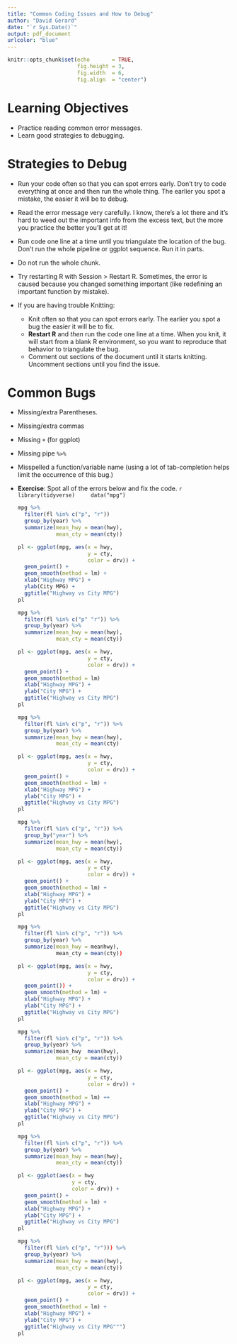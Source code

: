 ---
title: "Common Coding Issues and How to Debug"
author: "David Gerard"
date: "`r Sys.Date()`"
output: pdf_document
urlcolor: "blue"
---


```{r setup, include=FALSE}
knitr::opts_chunk$set(echo       = TRUE, 
                      fig.height = 3, 
                      fig.width  = 6,
                      fig.align  = "center")
```

# Learning Objectives

- Practice reading common error messages.
- Learn good strategies to debugging.

# Strategies to Debug

- Run your code often so that you can spot errors early. Don't try to code everything at once and then run the whole thing. The earlier you spot a mistake, the easier it will be to debug.
- Read the error message very carefully. I know, there's a lot there and it's hard to weed out the important info from the excess text, but the more you practice the better you'll get at it!
- Run code one line at a time until you triangulate the location of the bug. Don't run the whole pipeline or ggplot sequence. Run it in parts.
- Do not run the whole chunk.
- Try restarting R with Session > Restart R. Sometimes, the error is caused because you changed something important (like redefining an important function by mistake).


- If you are having trouble Knitting:

    - Knit often so that you can spot errors early. The earlier you spot a bug the easier it will be to fix.
    - **Restart R** and *then* run the code one line at a time. When you knit, it will start from a blank R environment, so you want to reproduce that behavior to triangulate the bug.
    - Comment out sections of the document until it starts knitting. Uncomment sections until you find the issue. 

# Common Bugs

- Missing/extra Parentheses.
- Missing/extra commas
- Missing `+` (for ggplot)
- Missing pipe `%>%`
- Misspelled a function/variable name (using a lot of tab-completion helps limit the occurrence of this bug.)

- **Exercise**: Spot all of the errors below and fix the code.
    ```{r, eval = FALSE}
    library(tidyverse)
    data("mpg")
    ```

    ```{r, error=TRUE, eval = FALSE}
    mpg %>%
      filter(fl %in% c("p", "r"))
      group_by(year) %>%
      summarize(mean_hwy = mean(hwy), 
                mean_cty = mean(cty))
      
    pl <- ggplot(mpg, aes(x = hwy, 
                          y = cty,
                          color = drv)) +
      geom_point() +
      geom_smooth(method = lm) +
      xlab("Highway MPG") +
      ylab(City MPG) +
      ggtitle("Highway vs City MPG")
    pl
    ```


    ```{r, error=TRUE, eval = FALSE}
    mpg %>%
      filter(fl %in% c("p" "r")) %>%
      group_by(year) %>%
      summarize(mean_hwy = mean(hwy), 
                mean_cty = mean(cty))
      
    pl <- ggplot(mpg, aes(x = hwy, 
                          y = cty,
                          color = drv)) +
      geom_point() +
      geom_smooth(method = lm)
      xlab("Highway MPG") +
      ylab("City MPG") +
      ggtitle("Highway vs City MPG")
    pl
    ```
    
    ```{r, error=TRUE, eval = FALSE}
    mpg %>%
      filter(fl %in% c("p", "r")) %>%
      group_by(year) %>%
      summarize(mean_hwy = mean(hwy), 
                mean_cty = mean(cty)
      
    pl <- ggplot(mpg, aes(x = hwy, 
                          y = cty,
                          color = drv)) +
      geom_point() +
      geom_smooth(method = lm) +
      xlab("Highway MPG") +
      ylab("City MPG") +
      ggtitle("Highway vs City MPG")
    pl
    ```
    
    ```{r, error=TRUE, eval = FALSE}
    mpg %>%
      filter(fl %in% c("p", "r")) %>%
      group_by("year") %>%
      summarize(mean_hwy = mean(hwy), 
                mean_cty = mean(cty))
      
    pl <- ggplot(mpg, aes(x = hwy, 
                          y = cty
                          color = drv)) +
      geom_point() +
      geom_smooth(method = lm) +
      xlab("Highway MPG") +
      ylab("City MPG") +
      ggtitle("Highway vs City MPG")
    pl
    ```
    
    ```{r, error=TRUE, eval = FALSE}
    mpg %>%
      filter(fl %in% c("p", "r")) %>%
      group_by(year) %>%
      summarize(mean_hwy = meanhwy), 
                mean_cty = mean(cty))
      
    pl <- ggplot(mpg, aes(x = hwy, 
                          y = cty,
                          color = drv)) +
      geom_point()) +
      geom_smooth(method = lm) +
      xlab("Highway MPG") +
      ylab("City MPG") +
      ggtitle("Highway vs City MPG")
    pl
    ```
    
    ```{r, error=TRUE, eval = FALSE}
    mpg %>%
      filter(fl %in% c("p", "r")) %>%
      group_by(year) %>%
      summarize(mean_hwy  mean(hwy), 
                mean_cty = mean(cty))
      
    pl <- ggplot(mpg, aes(x = hwy, 
                          y = cty,
                          color = drv)) +
      geom_point() +
      geom_smooth(method = lm) ++
      xlab("Highway MPG") +
      ylab("City MPG") +
      ggtitle("Highway vs City MPG")
    pl
    ```
    
    ```{r, error=TRUE, eval = FALSE}
    mpg %>%
      filter(fl %in% c("p", "r")) %>%
      group_by(year) %>%
      summarize(mean_hwy = mean(hwy), 
                mean_cty = mean(cty))
      
    pl <- ggplot(aes(x = hwy 
                     y = cty,
                     color = drv)) +
      geom_point() +
      geom_smooth(method = lm) +
      xlab("Highway MPG") +
      ylab("City MPG") +
      ggtitle("Highway vs City MPG")
    pl
    ```
    
    ```{r, error=TRUE, eval = FALSE}
    mpg %>%
      filter(fl %in% c("p", "r"))) %>%
      group_by(year) %>%
      summarize(mean_hwy = mean(hwy), 
                mean_cty = mean(cty))
      
    pl <- ggplot(mpg, aes(x = hwy, 
                          y = cty,
                          color = drv)) +
      geom_point() +
      geom_smooth(method = lm) +
      xlab("Highway MPG") +
      ylab("City MPG") +
      ggtitle("Highway vs City MPG""")
    pl
    ```
    
    




